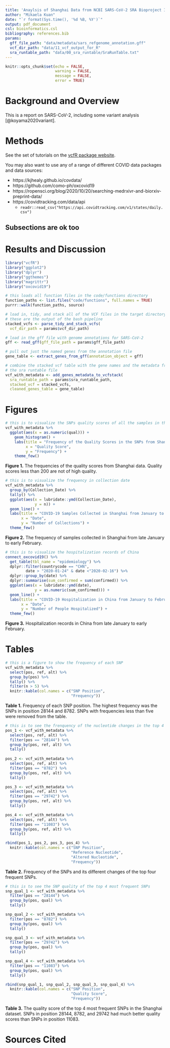 ```yaml
---
title: 'Anaylsis of Shanghai Data from NCBI SARS-CoV-2 SRA Bioproject ID 627662'
author: "Mikaela Kuan"
date: "`r format(Sys.time(), '%d %B, %Y')`"
output: pdf_document
csl: bioinformatics.csl
bibliography: references.bib
params:
  gff_file_path: "data/metadata/sars_refgenome_annotation.gff"
  vcf_dir_path: "data/11_vcf_output_for_R"
  sra_runtable_path: "data/00_sra_runtable/SraRunTable.txt"
---
```


```r
knitr::opts_chunk$set(echo = FALSE,
                      warning = FALSE,
                      message = FALSE,
                      error = TRUE)
```

# Background and Overview

This is a report on SARS-CoV-2, including some variant analysis [@koyama2020variant].

# Methods

See the set of tutorials on the [vcfR package website](https://knausb.github.io/vcfR_documentation/index.html).

You may also want to use any of a range of different COVID data packages and data sources:

* https://kjhealy.github.io/covdata/
* https://github.com/como-ph/oxcovid19
* https://ropensci.org/blog/2020/10/20/searching-medrxivr-and-biorxiv-preprint-data/
* https://covidtracking.com/data/api
  * `readr::read_csv("https://api.covidtracking.com/v1/states/daily.csv")`

## Subsections are ok too

# Results and Discussion

```r
library("vcfR")
library("ggplot2")
library("dplyr")
library("ggthemes")
library("magrittr")
library("oxcovid19")

# this loads all function files in the code/functions directory
function_paths <- list.files("code/functions", full.names = TRUE)
purrr::walk(function_paths, source)
```

```r
# load in, tidy, and stack all of the VCF files in the target directory
# these are the output of the bash pipeline
stacked_vcfs <- parse_tidy_and_stack_vcfs(
  vcf_dir_path = params$vcf_dir_path)

# load in the gff file with genome annotations for SARS-CoV-2
gff <- read_gff(gff_file_path = params$gff_file_path)

# pull out just the named genes from the annotation file
gene_table <- extract_genes_from_gff(annotation_object = gff)

# combine the stacked vcf table with the gene names and the metadata from
# the sra runtable file
vcf_with_metadata <- add_genes_metadata_to_vcfstack(
  sra_runtable_path = params$sra_runtable_path,
  stacked_vcf = stacked_vcfs,
  cleaned_genes_table = gene_table)
```

# Figures

```r
# this is to visualize the SNPs quality scores of all the samples in the SHanghai data
vcf_with_metadata %>%
  ggplot(aes(x = as.numeric(qual))) +
    geom_histogram() +
    labs(title = "Frequency of the Quality Scores in the SNPs from Shanghai",
         x = "Quality Score",
         y = "Frequency") +
    theme_few()
```

**Figure 1.** The frequencies of the quality scores from Shanghai data. Quality scores less than 200 are not of high quality.

```r
# this is to visualize the frequency in collection date
vcf_with_metadata %>%
  group_by(Collection_Date) %>%
  tally() %>%
  ggplot(aes(x = lubridate::ymd(Collection_Date),
             y = n)) +
  geom_line() +
  labs(title = "COVID-19 Samples Collected in Shanghai from January to February 2020",
       x = "Date",
       y = "Number of Collections") +
  theme_few()
```

**Figure 2.** The frequency of samples collected in Shanghai from late January to early February.

```r
# this is to visualize the hospitalization records of China
connect_oxcovid19() %>%
  get_table(tbl_name = "epidemiology") %>%
  dplyr::filter(countrycode == "CHN", 
         date > "2020-01-24" & date <"2020-02-16") %>%
  dplyr::group_by(date) %>%
  dplyr::summarise(sum_confirmed = sum(confirmed)) %>%
  ggplot(aes(x = lubridate::ymd(date), 
             y = as.numeric(sum_confirmed))) +
  geom_line() +
  labs(title = "COVID-19 Hospitalization in China from January to February 2020",
       x = "Date",
       y = "Number of People Hospitalized") +
  theme_few()

```

**Figure 3.** Hospitalization records in China from late January to early February. 

# Tables

```r
# this is a figure to show the frequency of each SNP
vcf_with_metadata %>%
  select(pos, ref, alt) %>%
  group_by(pos) %>%
  tally() %>%
  filter(n > 5) %>%
  knitr::kable(col.names = c("SNP Position",
                             "Frequency"))
```

**Table 1.** Frequency of each SNP position. The highest frequency was the SNPs in position 28144 and 8782. SNPs with frequencies less than five were removed from the table. 

```r
# this is to see the frenquency of the nucleotide changes in the top 4 positions
pos_1 <- vcf_with_metadata %>%
  select(pos, ref, alt) %>%
  filter(pos == "28144") %>%
  group_by(pos, ref, alt) %>%
  tally()
  
pos_2 <- vcf_with_metadata %>%
  select(pos, ref, alt) %>%
  filter(pos == "8782") %>%
  group_by(pos, ref, alt) %>%
  tally()

pos_3 <- vcf_with_metadata %>%
  select(pos, ref, alt) %>%
  filter(pos == "29742") %>%
  group_by(pos, ref, alt) %>%
  tally()

pos_4 <- vcf_with_metadata %>%
  select(pos, ref, alt) %>%
  filter(pos == "11083") %>%
  group_by(pos, ref, alt) %>%
  tally()

rbind(pos_1, pos_2, pos_3, pos_4) %>%
  knitr::kable(col.names = c("SNP Position",
                             "Reference Nucleotide",
                             "Altered Nucleotide", 
                             "Frequency"))
```

**Table 2.** Frequency of the SNPs and its different changes of the top four frequent SNPs. 

```r
# this is to see the SNP quality of the top 4 most frequent SNPs
snp_qual_1 <- vcf_with_metadata %>%
  filter(pos == "28144") %>%
  group_by(pos, qual) %>%
  tally()

snp_qual_2 <- vcf_with_metadata %>%
  filter(pos == "8782") %>%
  group_by(pos, qual) %>%
  tally()

snp_qual_3 <- vcf_with_metadata %>%
  filter(pos == "29742") %>%
  group_by(pos, qual) %>%
  tally()

snp_qual_4 <- vcf_with_metadata %>%
  filter(pos == "11083") %>%
  group_by(pos, qual) %>%
  tally()

rbind(snp_qual_1, snp_qual_2, snp_qual_3, snp_qual_4) %>%
  knitr::kable(col.names = c("SNP Position",
                             "Quality Score", 
                             "Frequency"))
```

**Table 3.** The quality score of the top 4 most frequent SNPs in the Shanghai dataset. SNPs in position 28144, 8782, and 29742 had much better quality scores than SNPs in position 11083.

# Sources Cited

